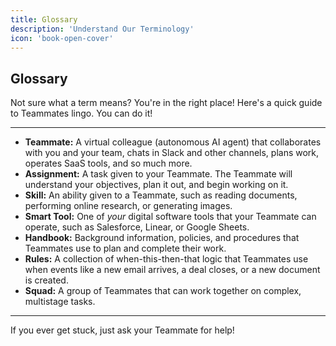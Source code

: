 ```yaml
---
title: Glossary
description: 'Understand Our Terminology'
icon: 'book-open-cover'
---
```


## Glossary

Not sure what a term means? You're in the right place! Here's a quick guide to Teammates lingo. You can do it!

---

- **Teammate:** A virtual colleague (autonomous AI agent) that collaborates with you and your team, chats in Slack and other channels, plans work, operates SaaS tools, and so much more.
- **Assignment:** A task given to your Teammate. The Teammate will understand your objectives, plan it out, and begin working on it.
- **Skill:** An ability given to a Teammate, such as reading documents, performing online research, or generating images.
- **Smart Tool:** One of _your_ digital software tools that your Teammate can operate, such as Salesforce, Linear, or Google Sheets.
- **Handbook:** Background information, policies, and procedures that Teammates use to plan and complete their work.
- **Rules:** A collection of when-this-then-that logic that Teammates use when events like a new email arrives, a deal closes, or a new document is created.
- **Squad:** A group of Teammates that can work together on complex, multistage tasks.

---

If you ever get stuck, just ask your Teammate for help!

